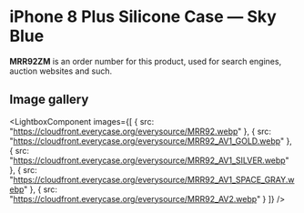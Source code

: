 
# iPhone 8 Plus Silicone Case — Sky Blue

<Callout type='info' emoji='👉🏻'>**MRR92ZM** is an order number for this product, used for search engines, auction websites and such.</Callout>

## Image gallery

<LightboxComponent
    images={[
      {
        src: "https://cloudfront.everycase.org/everysource/MRR92.webp"
      },
      {
        src: "https://cloudfront.everycase.org/everysource/MRR92_AV1_GOLD.webp"
      },
      {
        src: "https://cloudfront.everycase.org/everysource/MRR92_AV1_SILVER.webp"
      },
      {
        src: "https://cloudfront.everycase.org/everysource/MRR92_AV1_SPACE_GRAY.webp"
      },
      {
        src: "https://cloudfront.everycase.org/everysource/MRR92_AV2.webp"
      }
    ]}
  />
